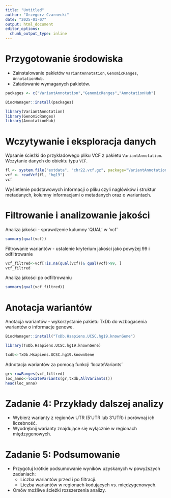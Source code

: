 ---
title: "Untitled"
author: "Grzegorz Czarnecki"
date: "2025-01-07"
output: html_document
editor_options: 
  chunk_output_type: inline
---

#  Przygotowanie środowiska

-   Zainstalowanie pakietów `VariantAnnotation`, `GenomicRanges`, `AnnotationHub`.
-   Załadowanie wymaganych pakietów.
```{r}
packages <- c("VariantAnnotation","GenomicRanges","AnnotationHub")

BiocManager::install(packages)

```
```{r}
library(VariantAnnotation)
library(GenomicRanges)
library(AnnotationHub)
```


#  Wczytywanie i eksploracja danych

Wpsanie ścieżki do przykładowego pliku VCF z pakietu `VariantAnnotation`.
Wczytanie danych do obiektu typu `VCF`.
```{r}
fl <- system.file("extdata", "chr22.vcf.gz", package="VariantAnnotation")
vcf <- readVcf(fl, "hg19")
vcf

```

Wyśietlenie podstawowych informacji o pliku czyli nagłówków i struktur metadanych, kolumny  informacjami o metadanych oraz o wariantach.


# Filtrowanie i analizowanie jakości

Analiza jakości - sprawdzenie kulumny 'QUAL' w 'vcf'
```{r}
summary(qual(vcf))
```
Filtrowanie wariantów - ustalenie kryterium jakości jako powyżej 99 i odfiltrowanie
```{r}
vcf_filtred<-vcf[!is.na(qual(vcf))& qual(vcf)>99, ]
vcf_filtred
```
Analiza jakości po odfiltrowaniu
```{r}
summary(qual(vcf_filtred))
```

# Anotacja wariantów


Anotacja wariantów - wykorzystanie pakietu TxDb do wzbogacenia wariantów o informacje genowe.
```{r}
BiocManager::install("TxDb.Hsapiens.UCSC.hg19.knownGene")
```
```{r}
library(TxDb.Hsapiens.UCSC.hg19.knownGene)
```
```{r}
txdb<-TxDb.Hsapiens.UCSC.hg19.knownGene
```
Adnotacja wariantów za pomocą funkcji 'locateVariants'
```{r}
gr<-rowRanges(vcf_filtred)
loc_anno<-locateVariants(gr,txdb,AllVariants())
head(loc_anno)
```



# Zadanie 4: Przykłady dalszej analizy

-   Wybierz warianty z regionów UTR (5'UTR lub 3'UTR) i porównaj ich liczebność.
-   Wyodrębnij warianty znajdujące się wyłącznie w regionach międzygenowych.

# Zadanie 5: Podsumowanie

-   Przygotuj krótkie podsumowanie wyników uzyskanych w powyższych zadaniach:
    -   Liczba wariantów przed i po filtracji.
    -   Liczba wariantów w regionach kodujących vs. międzygenowych.
-   Omów możliwe ścieżki rozszerzenia analizy.
